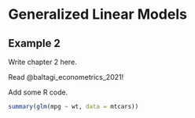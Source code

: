 # Generalized Linear Models

## Example 2

Write chapter 2 here.

Read @baltagi_econometrics_2021!

Add some R code.

```r
summary(glm(mpg ~ wt, data = mtcars))
```
